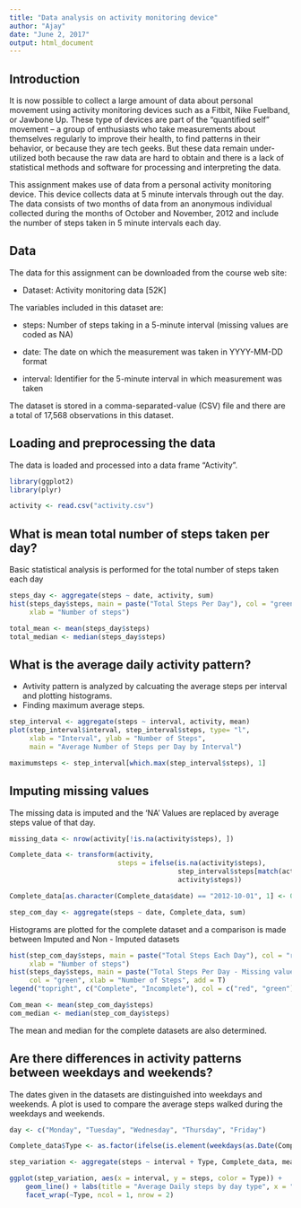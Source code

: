 ```yaml
---
title: "Data analysis on activity monitoring device"
author: "Ajay"
date: "June 2, 2017"
output: html_document
---
```

## Introduction
It is now possible to collect a large amount of data about personal movement using activity monitoring devices such as a Fitbit, Nike Fuelband, or Jawbone Up. These type of devices are part of the "quantified self" movement -- a group of enthusiasts who take measurements about themselves regularly to improve their health, to find patterns in their behavior, or because they are tech geeks. But these data remain under-utilized both because the raw data are hard to obtain and there is a lack of statistical methods and software for processing and interpreting the data.

This assignment makes use of data from a personal activity monitoring device. This device collects data at 5 minute intervals through out the day. The data consists of two months of data from an anonymous individual collected during the months of October and November, 2012 and include the number of steps taken in 5 minute intervals each day.

## Data
The data for this assignment can be downloaded from the course web site:

- Dataset: Activity monitoring data [52K]

The variables included in this dataset are:

- steps: Number of steps taking in a 5-minute interval (missing values are coded as NA)

- date: The date on which the measurement was taken in YYYY-MM-DD format

- interval: Identifier for the 5-minute interval in which measurement was taken

The dataset is stored in a comma-separated-value (CSV) file and there are a total of 17,568 observations in this dataset.


## Loading and preprocessing the data

The data is loaded and processed into a data frame "Activity".
```r
library(ggplot2)
library(plyr)

activity <- read.csv("activity.csv")
```

## What is mean total number of steps taken per day?
Basic statistical analysis is performed for the total number of steps taken each day
```r
steps_day <- aggregate(steps ~ date, activity, sum)
hist(steps_day$steps, main = paste("Total Steps Per Day"), col = "green", 
     xlab = "Number of steps")

total_mean <- mean(steps_day$steps)
total_median <- median(steps_day$steps)
```

## What is the average daily activity pattern?
- Avtivity pattern is analyzed by calcuating the average steps per interval and plotting histograms.
- Finding maximum average steps.

```r
step_interval <- aggregate(steps ~ interval, activity, mean)
plot(step_interval$interval, step_interval$steps, type= "l",
     xlab = "Interval", ylab = "Number of Steps",
     main = "Average Number of Steps per Day by Interval")

maximumsteps <- step_interval[which.max(step_interval$steps), 1]
```

## Imputing missing values
The missing data is imputed and the 'NA' Values are replaced by average steps value of that day.

```r
missing_data <- nrow(activity[!is.na(activity$steps), ])

Complete_data <- transform(activity, 
                           steps = ifelse(is.na(activity$steps),
                                          step_interval$steps[match(activity$interval, step_interval$interval)],
                                          activity$steps))

Complete_data[as.character(Complete_data$date) == "2012-10-01", 1] <- 0

step_com_day <- aggregate(steps ~ date, Complete_data, sum)
```

Histograms are plotted for the complete dataset and a comparison is made between Imputed and Non - Imputed datasets

```r
hist(step_com_day$steps, main = paste("Total Steps Each Day"), col = "red",
     xlab = "Number of steps")
hist(steps_day$steps, main = paste("Total Steps Per Day - Missing values"),
     col = "green", xlab = "Number of Steps", add = T)
legend("topright", c("Complete", "Incomplete"), col = c("red", "green"), lwd = 10)

Com_mean <- mean(step_com_day$steps)
com_median <- median(step_com_day$steps)
```

The mean and median for the complete datasets are also determined.

## Are there differences in activity patterns between weekdays and weekends?

The dates given in the datasets are distinguished into weekdays and weekends. A plot is used to compare the average steps walked during the weekdays and weekends.

```r
day <- c("Monday", "Tuesday", "Wednesday", "Thursday", "Friday")

Complete_data$Type <- as.factor(ifelse(is.element(weekdays(as.Date(Complete_data$date)), day), "Weekday", "Weekend"))

step_variation <- aggregate(steps ~ interval + Type, Complete_data, mean)

ggplot(step_variation, aes(x = interval, y = steps, color = Type)) +
    geom_line() + labs(title = "Average Daily steps by day type", x = "Interval", y = "No of steps") +
    facet_wrap(~Type, ncol = 1, nrow = 2)
```
